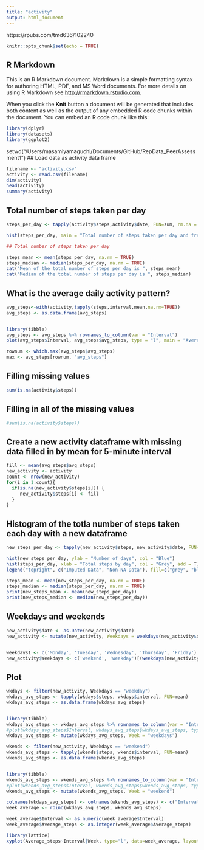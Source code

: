 ```yaml
---
title: "activity"
output: html_document
---
```

https://rpubs.com/tmd636/102240
```r
knitr::opts_chunk$set(echo = TRUE)
```

## R Markdown

This is an R Markdown document. Markdown is a simple formatting syntax for authoring HTML, PDF, and MS Word documents. For more details on using R Markdown see <http://rmarkdown.rstudio.com>.

When you click the **Knit** button a document will be generated that includes both content as well as the output of any embedded R code chunks within the document. You can embed an R code chunk like this:

```r
library(dplyr)
library(datasets)
library(ggplot2)
```
setwd("/Users/masamiyamaguchi/Documents/GitHub/RepData_PeerAssessment1")
## Load data as activity data frame
```r

filename <- "activity.csv"
activity <- read.csv(filename)
dim(activity)
head(activity)
summary(activity)
```

## Total number of steps taken per day
```r

steps_per_day <- tapply(activity$steps,activity$date, FUN=sum, rm.na = TRUE)

hist(steps_per_day, main = "Total number of steps taken per day and frequency", xlab = "Total steps by day")

```



```r
## Total number of steps taken per day

steps_mean <- mean(steps_per_day, na.rm = TRUE)
steps_median <- median(steps_per_day, na.rm = TRUE)
cat("Mean of the total number of steps per day is ", steps_mean)
cat("Median of the total number of steps per day is ", steps_median)
```


## What is the average daily activity pattern?
```r
avg_steps<-with(activity,tapply(steps,interval,mean,na.rm=TRUE))
avg_steps <- as.data.frame(avg_steps)


library(tibble)
avg_steps <- avg_steps %>% rownames_to_column(var = "Interval")
plot(avg_steps$Interval, avg_steps$avg_steps, type = "l", main = "Averagy daily activity pattern")
```


```r
rownum <- which.max(avg_steps$avg_steps)
max <- avg_steps[rownum, "avg_steps"]
```

## Filling missing values
```r
sum(is.na(activity$steps))
```

## Filling in all of the missing values
```r
#sum(is.na(activity$steps))
```

## Create a new activity dataframe with missing data filled in by mean for 5-minute interval
```r
fill <- mean(avg_steps$avg_steps)
new_activity <- activity
count <- nrow(new_activity)
for(i in 1:count){
  if(is.na(new_activity$steps[i])) {
     new_activity$steps[i] <- fill
  }
}

```

## Histogram of the totla number of steps taken each day with a new dataframe
```r
new_steps_per_day <- tapply(new_activity$steps, new_activity$date, FUN=sum)

hist(new_steps_per_day, ylab = "Number of days", col = "Blue")
hist(steps_per_day, xlab = "Total steps by day", col = "Grey", add = T)
legend("topright", c("Imputed Data", "Non-NA Data"), fill=c("grey", "blue") )

steps_mean <- mean(new_steps_per_day, na.rm = TRUE)
steps_median <- median(steps_per_day, na.rm = TRUE)
print(new_steps_mean <- mean(new_steps_per_day))
print(new_steps_median <- median(new_steps_per_day))
```

## Weekdays and weekends
```r
new_activity$date <- as.Date(new_activity$date)
new_activity <- mutate(new_activity, Weekdays = weekdays(new_activity$date))


weekdays1 <- c('Monday', 'Tuesday', 'Wednesday', 'Thursday', 'Friday')
new_activity$Weekdays <- c('weekend', 'weekday')[(weekdays(new_activity$date) %in% weekdays1)+1L]
```

## Plot
```r
wkdays <- filter(new_activity, Weekdays == "weekday")
wkdays_avg_steps <- tapply(wkdays$steps, wkdays$interval, FUN=mean)
wkdays_avg_steps <- as.data.frame(wkdays_avg_steps)


library(tibble)
wkdays_avg_steps <- wkdays_avg_steps %>% rownames_to_column(var = "Interval")
#plot(wkdays_avg_steps$Interval, wkdays_avg_steps$wkdays_avg_steps, type = "l", xlab = "Intervals", ylab = "Average Steps",main = "Weekdays")
wkdays_avg_steps <- mutate(wkdays_avg_steps, Week = "weekdays")

```

```r
wkends <- filter(new_activity, Weekdays == "weekend")
wkends_avg_steps <- tapply(wkends$steps, wkends$interval, FUN=mean)
wkends_avg_steps <- as.data.frame(wkends_avg_steps)


library(tibble)
wkends_avg_steps <- wkends_avg_steps %>% rownames_to_column(var = "Interval")
#plot(wkends_avg_steps$Interval, wkends_avg_steps$wkends_avg_steps, type = "l", xlab = "Intervals", ylab = "Average Steps",main = "Weekend")
wkends_avg_steps <- mutate(wkends_avg_steps, Week = "weekend")

colnames(wkdays_avg_steps) <- colnames(wkends_avg_steps) <- c("Interval", "Average_steps", "Week")
week_average <- rbind(wkdays_avg_steps, wkends_avg_steps)

week_average$Interval <- as.numeric(week_average$Interval)
week_average$Average_steps <- as.integer(week_average$Average_steps)

library(lattice)
xyplot(Average_steps~Interval|Week, type="l", data=week_average, layout = c(1,2), main = "Average steps per interval by day type")

```

